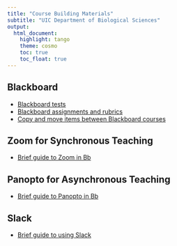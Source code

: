 ```yaml
---
title: "Course Building Materials"
subtitle: "UIC Department of Biological Sciences"
output:
  html_document:
    highlight: tango
    theme: cosmo
    toc: true
    toc_float: true
---
```


## Blackboard

+ <a href="http://ledelaney.org/cb-tutorials/blackboard/BIOS-Bb-Tests.html" target="_blank">Blackboard tests</a>
+ <a href="http://ledelaney.org/cb-tutorials/blackboard/BIOS-Bb-Assignments.html" target="_blank">Blackboard assignments and rubrics</a>
+ <a href="http://ledelaney.org/cb-tutorials/blackboard/BIOS-Bb-CopyMoveMaterials.html" target="_blank">Copy and move items between Blackboard courses</a>

## Zoom for Synchronous Teaching

+ <a href="http://ledelaney.org/cb-tutorials/zoom/BIOS-Zoom-SynchLecture.html" target="_blank">Brief guide to Zoom in Bb</a>

## Panopto for Asynchronous Teaching

+ <a href="http://ledelaney.org/cb-tutorials/panopto/BIOS-Panopto-Overview.html" target="_blank">Brief guide to Panopto in Bb</a>

## Slack

+ <a href="http://ledelaney.org/cb-tutorials/slack/BIOS-Slack-Overview.html" target="_blank">Brief guide to using Slack</a>